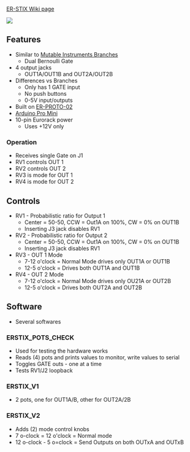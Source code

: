 [http://land-boards.com/blwiki/index.php?title=ER-STIX ER-STIX Wiki page]

<IMG SRC="http://land-boards.com/blwiki/images/9/9c/ER-STIX_P1080921_720PX.jpg"></IMG>

== Features ==

* Similar to [https://mutable-instruments.net/modules/branches/manual/ Mutable Instruments Branches]
** Dual Bernoulli Gate
* 4 output jacks
** OUT1A/OUT1B and OUT2A/OUT2B
* Differences vs Branches
** Only has 1 GATE input
** No push buttons
** 0-5V input/outputs
* Built on [[ER-PROTO-02]]
* [[Arduino Pro Mini]]
* 10-pin Eurorack power
** Uses +12V only

=== Operation ===

* Receives single Gate on J1
* RV1 controls OUT 1
* RV2 controls OUT 2
* RV3 is mode for OUT 1
* RV4 is mode for OUT 2

== Controls ==

* RV1 - Probabilistic ratio for Output 1
** Center = 50-50, CCW = Out1A on 100%, CW = 0% on OUT1B
** Inserting J3 jack disables RV1
* RV2 - Probabilistic ratio for Output 2
** Center = 50-50, CCW = Out1A on 100%, CW = 0% on OUT1B
** Inserting J3 jack disables RV1
* RV3 - OUT 1 Mode
** 7-12 o'clock = Normal Mode drives only OUT1A or OUT1B
** 12-5 o'clock = Drives both OUT1A and OUT1B
* RV4 - OUT 2 Mode
** 7-12 o'clock = Normal Mode drives only OU21A or OUT2B
** 12-5 o'clock = Drives both OUT2A and OUT2B

== Software ==

* Several softwares

=== ERSTIX_POTS_CHECK ===

* Used for testing the hardware works
* Reads (4) pots and prints values to monitor, write values to serial
* Toggles GATE outs - one at a time
* Tests RV1/J2 loopback

=== ERSTIX_V1 ===

* 2 pots, one for OUT1A/B, other for OUT2A/2B

=== ERSTIX_V2 ===

* Adds (2) mode control knobs
* 7 o-clock = 12 o'clock = Normal mode
* 12 o-clock - 5 o=clock = Send Outputs on both OUTxA and OUTxB
